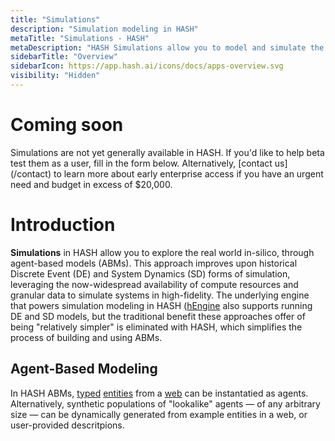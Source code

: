 ```yaml
---
title: "Simulations"
description: "Simulation modeling in HASH"
metaTitle: "Simulations - HASH"
metaDescription: "HASH Simulations allow you to model and simulate the real-world in HASH"
sidebarTitle: "Overview"
sidebarIcon: https://app.hash.ai/icons/docs/apps-overview.svg
visibility: "Hidden"
---
```


# Coming soon

<Callout style="information" type="coming-soon">
  Simulations are not yet generally available in HASH. If you'd like to help beta test
  them as a user, fill in the form below. Alternatively, [contact us](/contact) to learn
  more about early enterprise access if you have an urgent need and budget in excess of
  $20,000.
</Callout>

# Introduction

**Simulations** in HASH allow you to explore the real world in-silico, through agent-based models (ABMs). This approach improves upon historical Discrete Event (DE) and System Dynamics (SD) forms of simulation, leveraging the now-widespread availability of compute resources and granular data to simulate systems in high-fidelity. The underlying engine that powers simulation modeling in HASH ([hEngine](https://hash.dev/docs/simulation) also supports running DE and SD models, but the traditional benefit these approaches offer of being "relatively simpler" is eliminated with HASH, which simplifies the process of building and using ABMs.

## Agent-Based Modeling

In HASH ABMs, [typed](/guide/types) [entities](/guide/entities) from a [web](/guide/webs) can be instantatied as agents. Alternatively, synthetic populations of "lookalike" agents — of any arbitrary size — can be dynamically generated from example entities in a web, or user-provided descritpions.
